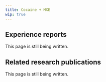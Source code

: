 ---
title: Cocaine + MXE
wip: true
---

## Experience reports

This page is still being written.

## Related research publications

This page is still being written.

